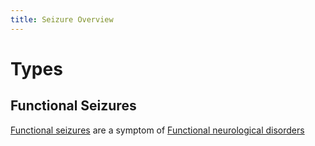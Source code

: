 ```yaml
---
title: Seizure Overview
---
```




# Types


## Functional Seizures

[Functional seizures]({{< var ref-functional-seizure.path >}}) are a symptom of [Functional neurological disorders]({{< var ref-functional-neurological-disorder.path >}})